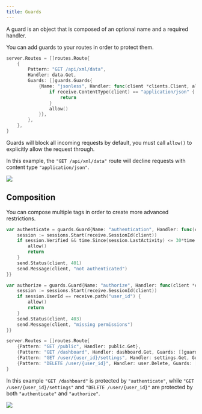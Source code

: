 ```yaml
---
title: Guards
---
```



A guard is an object that is composed of an optional name and a required handler.

You can add guards to your routes in order to protect them.


```go
server.Routes = []routes.Route{
    {
        Pattern: "GET /api/xml/data",
        Handler: data.Get,
        Guards: []guards.Guards{
            {Name: "jsonless", Handler: func(client *clients.Client, allow func()) {
                if receive.ContentType(client) == "application/json" {
                    return
                }
                allow()
            }},
        },
    },
}
```

Guards will block all incoming requests by default, you must call `allow()` to explicitly allow the request through.

In this example, the `"GET /api/xml/data"` route will decline requests with content type `"application/json"`.

![](guards100.svg)

## Composition

You can compose multiple tags in order to create more advanced restrictions.

```go
var authenticate = guards.Guard{Name: "authentication", Handler: func(client *clients.Client, allow func()) {
    session := sessions.Start(receive.SessionId(client))
    if session.Verified && time.Since(session.LastActivity) <= 30*time.Minute {
        allow()
        return
    }
    send.Status(client, 401)
    send.Message(client, "not authenticated")
}}
```

```go
var authorize = guards.Guard{Name: "authorize", Handler: func(client *clients.Client, allow func()) {
    session := sessions.Start(receive.SessionId(client))
    if session.UserId == receive.path("user_id") {
        allow()
        return
    }
    send.Status(client, 403)
    send.Message(client, "missing permissions")
}}
```

```go
server.Routes = []routes.Route{
    {Pattern: "GET /public", Handler: public.Get},
    {Pattern: "GET /dashboard", Handler: dashboard.Get, Guards: []guards.Guard{authenticate}},
    {Pattern: "GET /user/{user_id}/settings", Handler: settings.Get, Guards: []guards.Guard{authenticate, authorize}},
    {Pattern: "DELETE /user/{user_id}", Handler: user.Delete, Guards: []guards.Guard{authenticate, authorize}},
}
```

In this example `"GET /dashboard"` is protected by `"authenticate"`, while `"GET /user/{user_id}/settings"` and `"DELETE /user/{user_id}"` are protected by both `"authenticate"` and `"authorize"`.

![](guards200.svg)